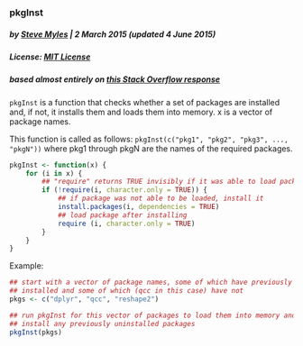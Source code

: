 ### pkgInst
##### by [Steve Myles](http://steve.mylesandmyles.info/) | 2 March 2015 (updated 4 June 2015)
##### License:  [MIT License](https://github.com/scumdogsteev/R-functions-and-such/blob/master/LICENSE)
##### based almost entirely on [this Stack Overflow response](http://stackoverflow.com/questions/4090169/elegant-way-to-check-for-missing-packages-and-install-them/19870272#19870272)

`pkgInst` is a function that checks whether a set of packages are installed and,
if not, it installs them and loads them into memory.  x is a vector of package
names.
 
This function is called as follows:
`pkgInst(c("pkg1", "pkg2", "pkg3", ..., "pkgN"))`
where pkg1 through pkgN are the names of the required packages.

```r
pkgInst <- function(x) {
    for (i in x) {
        ## "require" returns TRUE invisibly if it was able to load package
        if (!require(i, character.only = TRUE)) {
            ## if package was not able to be loaded, install it
            install.packages(i, dependencies = TRUE)
            ## load package after installing
            require (i, character.only = TRUE)
        }
    }
}
```

Example:
```r
## start with a vector of package names, some of which have previously been
## installed and some of which (qcc in this case) have not
pkgs <- c("dplyr", "qcc", "reshape2")

## run pkgInst for this vector of packages to load them into memory and to 
## install any previously uninstalled packages
pkgInst(pkgs)
```
